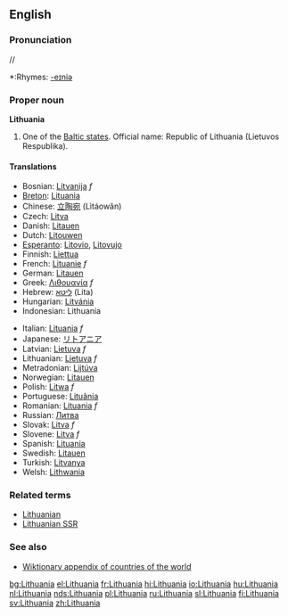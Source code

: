 {{wikipedia}}
==English==
===Pronunciation===
/{{IPAchar|ˌlɪθjuˈeɪniə}}/
*:Rhymes: [[Rhymes:English:-eɪniə|-eɪniə]]
===Proper noun===
'''Lithuania'''

#One of the [[Baltic states]]. Official name: Republic of Lithuania (Lietuvos Respublika).

====Translations====
{{top}}
*Bosnian: [[Litvanija]] ''f''
*[[Breton]]: [[Lituania]]
*Chinese: [[立陶宛]] (Lìtáowǎn)
*Czech: [[Litva#Czech|Litva]]
*Danish: [[Litauen]]
*Dutch: [[Litouwen]]
*[[Esperanto]]: [[Litovio]], [[Litovujo]]
*Finnish: [[Liettua]]
*French: [[Lituanie]] ''f''
*German: [[Litauen]]
*Greek: [[Λιθουανία]] ''f''
*Hebrew: [[ליטא]] (Lita)
*Hungarian: [[Litvánia]]
*Indonesian: Lithuania
{{mid}}
*Italian: [[Lituania]] ''f''
*Japanese: [[リトアニア]]
*Latvian: [[Lietuva]] ''f''
*Lithuanian: [[Lietuva]] ''f''
*Metradonian: [[Lijtúva]]
*Norwegian: [[Litauen]]
*Polish: [[Litwa]] ''f''
*Portuguese: [[Lituânia]]
*Romanian: [[Lituania]] ''f''
*Russian: [[Литва]]
*Slovak: [[Litva#Slovak|Litva]] ''f''
*Slovene: [[Litva#Slovene|Litva]] ''f''
*Spanish: [[Lituania#Spanish|Lituania]]
*Swedish: [[Litauen]]
*Turkish: [[Litvanya]]
*Welsh: [[Lithwania]]
{{bottom}}

===Related terms===
*[[Lithuanian]]
*[[Lithuanian SSR]]

===See also===
*[[Wiktionary Appendix:Countries of the world|Wiktionary appendix of countries of the world]]

[[bg:Lithuania]]
[[el:Lithuania]]
[[fr:Lithuania]]
[[hi:Lithuania]]
[[io:Lithuania]]
[[hu:Lithuania]]
[[nl:Lithuania]]
[[nds:Lithuania]]
[[pl:Lithuania]]
[[ru:Lithuania]]
[[sl:Lithuania]]
[[fi:Lithuania]]
[[sv:Lithuania]]
[[zh:Lithuania]]